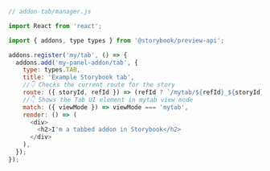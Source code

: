 ```js
// addon-tab/manager.js

import React from 'react';

import { addons, type types } from '@storybook/preview-api';

addons.register('my/tab', () => {
  addons.add('my-panel-addon/tab', {
    type: types.TAB,
    title: 'Example Storybook tab',
    //👇 Checks the current route for the story
    route: ({ storyId, refId }) => (refId ? `/mytab/${refId}_${storyId}` : `/mytab/${storyId}`),
    //👇 Shows the Tab UI element in mytab view mode
    match: ({ viewMode }) => viewMode === 'mytab',
    render: () => (
      <div>
        <h2>I'm a tabbed addon in Storybook</h2>
      </div>
    ),
  });
});
```
